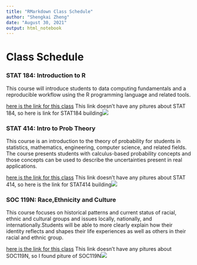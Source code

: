 ```yaml
---
title: "RMarkdown Class Schedule"
author: "Shengkai Zheng"
date: "August 30, 2021"
output: html_notebook
---
```


# Class Schedule

### STAT 184: Introduction to R
This course will introduce students to data computing fundamentals and a reproducible workflow using the R programming language and related tools. 

[here is the link for this class](https://bulletins.psu.edu/university-course-descriptions/undergraduate/stat/)
This link doesn't have any pitures about STAT 184, so here is link for STAT184 building![](https://www.huck.psu.edu/assets/uploads/content-images/_1024xAUTO_fit_center-center_80/DSC_0626.JPG)

### STAT 414: Intro to Prob Theory
This course is an introduction to the theory of probability for students in statistics, mathematics, engineering, computer science, and related fields. The course presents students with calculus-based probability concepts and those concepts can be used to describe the uncertainties present in real applications.

[here is the link for this class](https://bulletins.psu.edu/university-course-descriptions/undergraduate/stat/)
This link doesn't have any pitures about STAT 414, so here is the link for STAT414 building![](https://th.bing.com/th/id/R.300d73d718a304b66ecb3ba234854e10?rik=SJ3vATdPT45SFA&pid=ImgRaw&r=0)

### SOC 119N: Race,Ethnicity and Culture
This course focuses on historical patterns and current status of racial, ethnic and cultural groups and issues locally, nationally, and internationally.Students will be able to more clearly explain how their identity reflects and shapes their life experiences as well as others in their racial and ethnic group.

[here is the link for this class](https://bulletins.psu.edu/university-course-descriptions/undergraduate/soc/)
This link doesn't have any pitures about SOC119N, so I found piture of SOC119N![](https://i.ytimg.com/vi/lvwqmIOrOPQ/maxresdefault.jpg)

